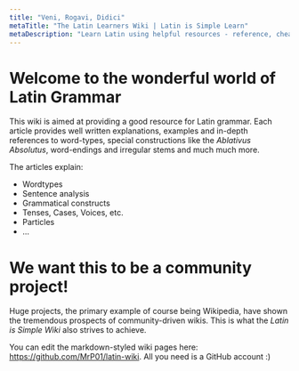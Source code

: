 ```yaml
---
title: "Veni, Rogavi, Didici"
metaTitle: "The Latin Learners Wiki | Latin is Simple Learn"
metaDescription: "Learn Latin using helpful resources - reference, cheat sheets and more!"
---
```


# Welcome to the wonderful world of Latin Grammar

This wiki is aimed at providing a good resource for Latin grammar. Each article provides well written explanations, examples and in-depth references 
to word-types, special constructions like the *Ablativus Absolutus*, word-endings and irregular stems and much much more.

The articles explain:

- Wordtypes
- Sentence analysis
- Grammatical constructs
- Tenses, Cases, Voices, etc.
- Particles
- ...

# We want this to be a community project!

Huge projects, the primary example of course being Wikipedia, have shown the tremendous prospects of community-driven wikis.
This is what the *Latin is Simple Wiki* also strives to achieve.

You can edit the markdown-styled wiki pages here: <https://github.com/MrP01/latin-wiki>.
All you need is a GitHub account :)

